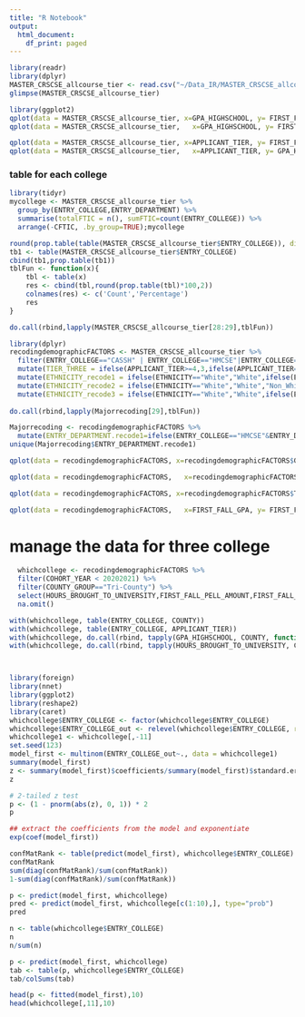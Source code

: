 ---
title: "R Notebook"
output:
  html_document:
    df_print: paged
---

```{r}
library(readr)
library(dplyr)
MASTER_CRSCSE_allcourse_tier <- read.csv("~/Data_IR/MASTER_CRSCSE_allcourse_tier.csv")
glimpse(MASTER_CRSCSE_allcourse_tier)
```

```{r}
library(ggplot2)
qplot(data = MASTER_CRSCSE_allcourse_tier, x=GPA_HIGHSCHOOL, y= FIRST_FALL_BRIGHT_FUTURES_AMOUNT, color=ETHNICITY, facets = APR ~ ETHNICITY)
qplot(data = MASTER_CRSCSE_allcourse_tier,   x=GPA_HIGHSCHOOL, y= FIRST_FALL_PELL_AMOUNT, color=APR, facets =  APR ~ ETHNICITY)

```

```{r}
qplot(data = MASTER_CRSCSE_allcourse_tier, x=APPLICANT_TIER, y= FIRST_FALL_BRIGHT_FUTURES_AMOUNT, color=ETHNICITY, facets = APR ~ENTRY_COLLEGE)
qplot(data = MASTER_CRSCSE_allcourse_tier,   x=APPLICANT_TIER, y= GPA_HIGHSCHOOL, color=APR, facets = APR ~ETHNICITY)

```
### table for each college
```{r}
library(tidyr)
mycollege <- MASTER_CRSCSE_allcourse_tier %>% 
  group_by(ENTRY_COLLEGE,ENTRY_DEPARTMENT) %>% 
  summarise(totalFTIC = n(), sumFTIC=count(ENTRY_COLLEGE)) %>% 
  arrange(-CFTIC, .by_group=TRUE);mycollege

round(prop.table(table(MASTER_CRSCSE_allcourse_tier$ENTRY_COLLEGE)), digits = 2)
tb1 <- table(MASTER_CRSCSE_allcourse_tier$ENTRY_COLLEGE)
cbind(tb1,prop.table(tb1))
tblFun <- function(x){
    tbl <- table(x)
    res <- cbind(tbl,round(prop.table(tbl)*100,2))
    colnames(res) <- c('Count','Percentage')
    res
}

do.call(rbind,lapply(MASTER_CRSCSE_allcourse_tier[28:29],tblFun))


```




```{r}
library(dplyr)
recodingdemographicFACTORS <- MASTER_CRSCSE_allcourse_tier %>% 
  filter(ENTRY_COLLEGE=="CASSH" | ENTRY_COLLEGE=="HMCSE"|ENTRY_COLLEGE=="UKCOH") %>% 
  mutate(TIER_THREE = ifelse(APPLICANT_TIER>=4,3,ifelse(APPLICANT_TIER==3,2,1))) %>% 
  mutate(ETHNICITY_recode1 = ifelse(ETHNICITY=="White","White",ifelse(ETHNICITY=="African American", "AA", ifelse(ETHNICITY=="Asian","Asian", ifelse(ETHNICITY=="Hispanic","HSP", ifelse(ETHNICITY=="Two or More","TM","OTHERS")))))) %>% 
  mutate(ETHNICITY_recode2 = ifelse(ETHNICITY=="White","White","Non_White")) %>% 
  mutate(ETHNICITY_recode3 = ifelse(ETHNICITY=="White","White",ifelse(ETHNICITY=="African American"|
                                                                        ETHNICITY=="Hispanic","AAH","OTHERS")))
do.call(rbind,lapply(Majorrecoding[29],tblFun))

Majorrecoding <- recodingdemographicFACTORS %>% 
  mutate(ENTRY_DEPARTMENT.recode1=ifelse(ENTRY_COLLEGE=="HMCSE"&ENTRY_DEPARTMENT=="Biology","Biology","Others"))
unique(Majorrecoding$ENTRY_DEPARTMENT.recode1)
```

```{r}
qplot(data = recodingdemographicFACTORS, x=recodingdemographicFACTORS$GPA_HIGHSCHOOL, y= recodingdemographicFACTORS$FIRST_FALL_BRIGHT_FUTURES_AMOUNT, color=recodingdemographicFACTORS$TIER_THREE, facets = APR ~ETHNICITY_recode1)

qplot(data = recodingdemographicFACTORS,   x=recodingdemographicFACTORS$GPA_HIGHSCHOOL, y= recodingdemographicFACTORS$FIRST_FALL_PELL_AMOUNT, color=APR, facets = GENDER ~ ENTRY_COLLEGE)

qplot(data = recodingdemographicFACTORS, x=recodingdemographicFACTORS$TIER_THREE, y= recodingdemographicFACTORS$FIRST_FALL_BRIGHT_FUTURES_AMOUNT, color=recodingdemographicFACTORS$ETHNICITY_recode2, facets = APR ~ETHNICITY_recode2)

qplot(data = recodingdemographicFACTORS,   x=FIRST_FALL_GPA, y= FIRST_FALL_BRIGHT_FUTURES_AMOUNT, color=ENTRY_COLLEGE)

```
# manage the data for three college
```{r}
  whichcollege <- recodingdemographicFACTORS %>% 
  filter(COHORT_YEAR < 20202021) %>% 
  filter(COUNTY_GROUP=="Tri-County") %>% 
  select(HOURS_BROUGHT_TO_UNIVERSITY,FIRST_FALL_PELL_AMOUNT,FIRST_FALL_BRIGHT_FUTURES_AMOUNT,FIRST_FALL_NON_NEED_BASED_LOANS_AMOUNT,GENDER,COUNTY,GPA_HIGHSCHOOL,APR,FIRST_FALL_GPA,APPLICANT_TIER,ENTRY_COLLEGE) %>% 
  na.omit()

with(whichcollege, table(ENTRY_COLLEGE, COUNTY))
with(whichcollege, table(ENTRY_COLLEGE, APPLICANT_TIER))
with(whichcollege, do.call(rbind, tapply(GPA_HIGHSCHOOL, COUNTY, function(x) c(M=mean(x), SD=sd(x)))))
with(whichcollege, do.call(rbind, tapply(HOURS_BROUGHT_TO_UNIVERSITY, COUNTY, function(x) c(M=mean(x), SD=sd(x)))))




```
```{r}
library(foreign)
library(nnet)
library(ggplot2)
library(reshape2)
library(caret)
whichcollege$ENTRY_COLLEGE <- factor(whichcollege$ENTRY_COLLEGE)
whichcollege$ENTRY_COLLEGE_out <- relevel(whichcollege$ENTRY_COLLEGE, ref="UKCOH")
whichcollege1 <- whichcollege[,-11]
set.seed(123)
model_first <- multinom(ENTRY_COLLEGE_out~., data = whichcollege1)
summary(model_first)
z <- summary(model_first)$coefficients/summary(model_first)$standard.errors
z

```
```{r}
# 2-tailed z test
p <- (1 - pnorm(abs(z), 0, 1)) * 2
p
```


```{r}
## extract the coefficients from the model and exponentiate
exp(coef(model_first))
```
```{r}
confMatRank <- table(predict(model_first), whichcollege$ENTRY_COLLEGE)
confMatRank
sum(diag(confMatRank)/sum(confMatRank))
1-sum(diag(confMatRank)/sum(confMatRank)) 

p <- predict(model_first, whichcollege)
pred <- predict(model_first, whichcollege[c(1:10),], type="prob")
pred

n <- table(whichcollege$ENTRY_COLLEGE)
n
n/sum(n)

p <- predict(model_first, whichcollege)
tab <- table(p, whichcollege$ENTRY_COLLEGE)
tab/colSums(tab)
```
```{r}
head(p <- fitted(model_first),10)
head(whichcollege[,11],10)
```
```{r}

```

